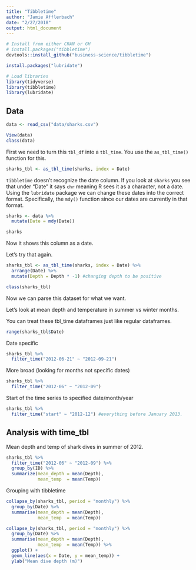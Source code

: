 ```yaml
---
title: "Tibbletime"
author: "Jamie Afflerbach"
date: "2/27/2018"
output: html_document
---
```


```r
# Install from either CRAN or GH
# install.packages("tibbletime")
devtools::install_github("business-science/tibbletime")

install.packages("lubridate")

# Load libraries
library(tidyverse)
library(tibbletime)
library(lubridate)
```

## Data

```r

data <- read_csv("data/sharks.csv")

View(data)
class(data)
```

First we need to turn this `tbl_df` into a `tbl_time`. You use the `as_tbl_time()` function for this.

```r
sharks_tbl <- as_tbl_time(sharks, index = Date)
```

`tibbletime` doesn't recognize the date column. If you look at `sharks` you see that under "Date" it says `chr` meaning R sees it as a character, not a date. Using the `lubridate` package we can change these dates into the correct format. Specifically, the `mdy()` function since our dates are currently in that format.

```r

sharks <- data %>%
  mutate(Date = mdy(Date))

sharks
```

Now it shows this column as a date.

Let's try that again.

```r
sharks_tbl <- as_tbl_time(sharks, index = Date) %>%
  arrange(Date) %>%
  mutate(Depth = Depth * -1) #changing depth to be positive

class(sharks_tbl)
```

Now we can parse this dataset for what we want.

Let's look at mean depth and temperature in summer vs winter months.

You can treat these tbl_time dataframes just like regular dataframes.

```r
range(sharks_tbl$Date)
```

Date specific
```r
sharks_tbl %>%
  filter_time("2012-06-21" ~ "2012-09-21")
```

More broad (looking for months not specific dates)
```r
sharks_tbl %>%
  filter_time("2012-06" ~ "2012-09")
```

Start of the time series to specified date/month/year
```r
sharks_tbl %>%
  filter_time("start" ~ "2012-12") #everything before January 2013.
```

## Analysis with time_tbl

Mean depth and temp of shark dives in summer of 2012.

```r

sharks_tbl %>%
  filter_time("2012-06" ~ "2012-09") %>%
  group_by(ID) %>%
  summarize(mean_depth = mean(Depth),
            mean_temp  = mean(Temp))

```

Grouping with tibbletime

```r
collapse_by(sharks_tbl, period = "monthly") %>%
  group_by(Date) %>%
  summarise(mean_depth = mean(Depth),
            mean_temp  = mean(Temp))
```

```r
collapse_by(sharks_tbl, period = "monthly") %>%
  group_by(Date) %>%
  summarise(mean_depth = mean(Depth),
            mean_temp  = mean(Temp)) %>%
  ggplot() +
  geom_line(aes(x = Date, y = mean_temp)) +
  ylab("Mean dive depth (m)")
```


